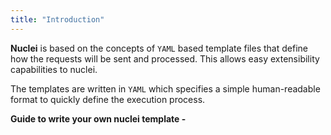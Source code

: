 ```yaml
---
title: "Introduction"
---
```

**Nuclei** is based on the concepts of `YAML` based template files that define how the requests will be sent and processed. This allows easy extensibility capabilities to nuclei.

The templates are written in `YAML` which specifies a simple human-readable format to quickly define the execution process.

**Guide to write your own nuclei template -**




